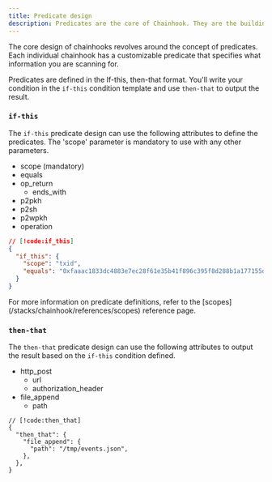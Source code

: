 ```yaml
---
title: Predicate design
description: Predicates are the core of Chainhook. They are the building blocks of Chainhook.
---
```


The core design of chainhooks revolves around the concept of predicates. Each individual chainhook has a customizable predicate that specifies what information you are scanning for.

Predicates are defined in the If-this, then-that format. You'll write your condition in the `if-this` condition template and use `then-that` to output the result.

### `if-this`

The `if-this` predicate design can use the following attributes to define the predicates. The 'scope' parameter is mandatory to use with any other parameters.

- scope (mandatory)
- equals
- op_return
  - ends_with
- p2pkh
- p2sh
- p2wpkh
- operation

```json
// [!code:if_this]
{
  "if_this": {
    "scope": "txid",
    "equals": "0xfaaac1833dc4883e7ec28f61e35b41f896c395f8d288b1a177155de2abd6052f"
  }
}
```

<Callout>
  For more information on predicate definitions, refer to the [scopes](/stacks/chainhook/references/scopes) reference page.
</Callout>

### `then-that`

The `then-that` predicate design can use the following attributes to output the result based on the `if-this` condition defined.

- http_post
  - url
  - authorization_header
- file_append
  - path

```jsonc
// [!code:then_that]
{
  "then_that": {
    "file_append": {
      "path": "/tmp/events.json",
    },
  },
}
```